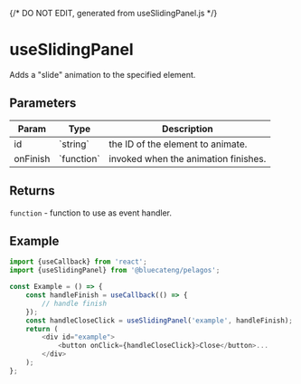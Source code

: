 {/* DO NOT EDIT, generated from useSlidingPanel.js */}


<Meta title="hooks/useSlidingPanel" />

# useSlidingPanel

Adds a "slide" animation to the specified element.

## Parameters

<table>
	<thead>
		<tr>
			<th>Param</th>
			<th>Type</th>
			<th>Description</th>
		</tr>
	</thead>
	<tbody>
		<tr>
			<td>id</td>
			<td>`string`</td>
			<td>the ID of the element to animate.</td>
		</tr>
		<tr>
			<td>onFinish</td>
			<td>`function`</td>
			<td>invoked when the animation finishes.</td>
		</tr>
	</tbody>
</table>

## Returns

`function` - function to use as event handler.

## Example

```js
import {useCallback} from 'react';
import {useSlidingPanel} from '@bluecateng/pelagos';

const Example = () => {
	const handleFinish = useCallback(() => {
		// handle finish
	});
	const handleCloseClick = useSlidingPanel('example', handleFinish);
	return (
		<div id="example">
			<button onClick={handleCloseClick}>Close</button>...
		</div>
	);
};
```
